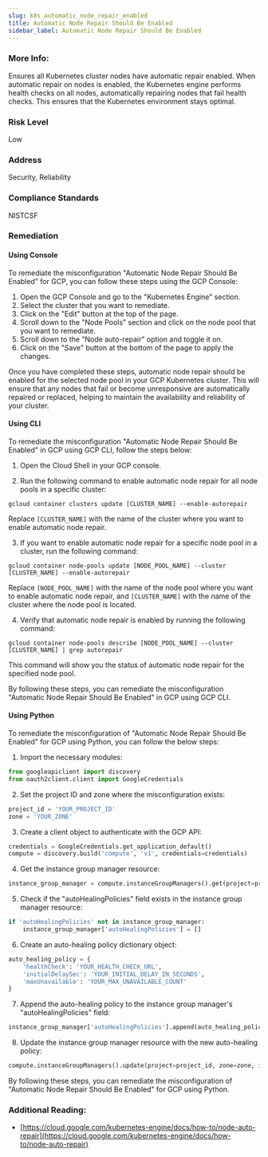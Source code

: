 ```yaml
---
slug: k8s_automatic_node_repair_enabled
title: Automatic Node Repair Should Be Enabled
sidebar_label: Automatic Node Repair Should Be Enabled
---
```


### More Info:

Ensures all Kubernetes cluster nodes have automatic repair enabled. When automatic repair on nodes is enabled, the Kubernetes engine performs health checks on all nodes, automatically repairing nodes that fail health checks. This ensures that the Kubernetes environment stays optimal.

### Risk Level

Low

### Address

Security, Reliability

### Compliance Standards

NISTCSF

### Remediation

#### Using Console

To remediate the misconfiguration "Automatic Node Repair Should Be Enabled" for GCP, you can follow these steps using the GCP Console:

1. Open the GCP Console and go to the "Kubernetes Engine" section.
2. Select the cluster that you want to remediate.
3. Click on the "Edit" button at the top of the page.
4. Scroll down to the "Node Pools" section and click on the node pool that you want to remediate.
5. Scroll down to the "Node auto-repair" option and toggle it on.
6. Click on the "Save" button at the bottom of the page to apply the changes.

Once you have completed these steps, automatic node repair should be enabled for the selected node pool in your GCP Kubernetes cluster. This will ensure that any nodes that fail or become unresponsive are automatically repaired or replaced, helping to maintain the availability and reliability of your cluster.

#### Using CLI

To remediate the misconfiguration "Automatic Node Repair Should Be Enabled" in GCP using GCP CLI, follow the steps below:

1. Open the Cloud Shell in your GCP console.

2. Run the following command to enable automatic node repair for all node pools in a specific cluster:

```
gcloud container clusters update [CLUSTER_NAME] --enable-autorepair
```

Replace `[CLUSTER_NAME]` with the name of the cluster where you want to enable automatic node repair.

3. If you want to enable automatic node repair for a specific node pool in a cluster, run the following command:

```
gcloud container node-pools update [NODE_POOL_NAME] --cluster [CLUSTER_NAME] --enable-autorepair
```

Replace `[NODE_POOL_NAME]` with the name of the node pool where you want to enable automatic node repair, and `[CLUSTER_NAME]` with the name of the cluster where the node pool is located.

4. Verify that automatic node repair is enabled by running the following command:

```
gcloud container node-pools describe [NODE_POOL_NAME] --cluster [CLUSTER_NAME] | grep autorepair
```

This command will show you the status of automatic node repair for the specified node pool.

By following these steps, you can remediate the misconfiguration "Automatic Node Repair Should Be Enabled" in GCP using GCP CLI.

#### Using Python

To remediate the misconfiguration of "Automatic Node Repair Should Be Enabled" for GCP using Python, you can follow the below steps:

1. Import the necessary modules:

```python
from googleapiclient import discovery
from oauth2client.client import GoogleCredentials
```

2. Set the project ID and zone where the misconfiguration exists:

```python
project_id = 'YOUR_PROJECT_ID'
zone = 'YOUR_ZONE'
```

3. Create a client object to authenticate with the GCP API:

```python
credentials = GoogleCredentials.get_application_default()
compute = discovery.build('compute', 'v1', credentials=credentials)
```

4. Get the instance group manager resource:

```python
instance_group_manager = compute.instanceGroupManagers().get(project=project_id, zone=zone, instanceGroupManager='YOUR_INSTANCE_GROUP_MANAGER_NAME').execute()
```

5. Check if the "autoHealingPolicies" field exists in the instance group manager resource:

```python
if 'autoHealingPolicies' not in instance_group_manager:
    instance_group_manager['autoHealingPolicies'] = []
```

6. Create an auto-healing policy dictionary object:

```python
auto_healing_policy = {
    'healthCheck': 'YOUR_HEALTH_CHECK_URL',
    'initialDelaySec': 'YOUR_INITIAL_DELAY_IN_SECONDS',
    'maxUnavailable': 'YOUR_MAX_UNAVAILABLE_COUNT'
}
```

7. Append the auto-healing policy to the instance group manager's "autoHealingPolicies" field:

```python
instance_group_manager['autoHealingPolicies'].append(auto_healing_policy)
```

8. Update the instance group manager resource with the new auto-healing policy:

```python
compute.instanceGroupManagers().update(project=project_id, zone=zone, instanceGroupManager='YOUR_INSTANCE_GROUP_MANAGER_NAME', body=instance_group_manager).execute()
```

By following these steps, you can remediate the misconfiguration of "Automatic Node Repair Should Be Enabled" for GCP using Python.


### Additional Reading:

- [https://cloud.google.com/kubernetes-engine/docs/how-to/node-auto-repair](https://cloud.google.com/kubernetes-engine/docs/how-to/node-auto-repair) 

